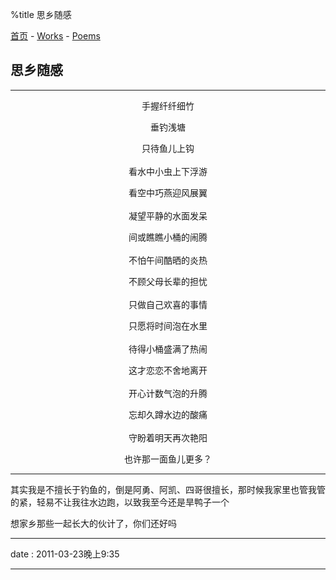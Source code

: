 %title 思乡随感

[[../../index|首页]] - [[../index|Works]] - [[index|Poems]]
==思乡随感==
----
<center>
手握纤纤细竹

垂钓浅塘

只待鱼儿上钩<br><br>

看水中小虫上下浮游

看空中巧燕迎风展翼<br><br>

凝望平静的水面发呆

间或瞧瞧小桶的闹腾<br><br>

不怕午间酷晒的炎热

不顾父母长辈的担忧<br><br>

只做自己欢喜的事情

只愿将时间泡在水里<br><br>

待得小桶盛满了热闹

这才恋恋不舍地离开<br><br>

开心计数气泡的升腾

忘却久蹲水边的酸痛<br><br>

守盼着明天再次艳阳

也许那一面鱼儿更多？
</center>
----
其实我是不擅长于钓鱼的，倒是阿勇、阿凯、四哥很擅长，那时候我家里也管我管的紧，轻易不让我往水边跑，以致我至今还是旱鸭子一个

想家乡那些一起长大的伙计了，你们还好吗
----
<red>date</red> : 2011-03-23晚上9:35
----
